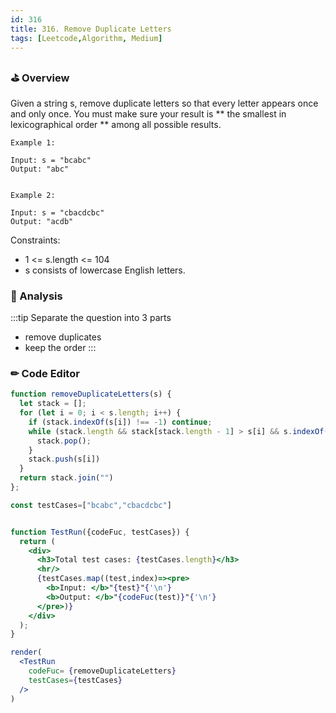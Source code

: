 ```yaml
---
id: 316
title: 316. Remove Duplicate Letters 
tags: [Leetcode,Algorithm, Medium]
---
```


### ⛳  Overview
Given a string s, remove duplicate letters so that every letter appears once and only once. You must make sure your result is ** the smallest in lexicographical order ** among all possible results.

 
```
Example 1:

Input: s = "bcabc"
Output: "abc"


Example 2:

Input: s = "cbacdcbc"
Output: "acdb"
 ```

Constraints:

* 1 <= s.length <= 104
* s consists of lowercase English letters.

### 📃  Analysis
:::tip
 Separate the question into 3 parts
 - remove duplicates
 - keep the order
:::


### ✏  Code Editor


```jsx live noInline
function removeDuplicateLetters(s) {
  let stack = [];
  for (let i = 0; i < s.length; i++) {
    if (stack.indexOf(s[i]) !== -1) continue;
    while (stack.length && stack[stack.length - 1] > s[i] && s.indexOf(stack[stack.length - 1], i) !== -1) {
      stack.pop();
    }
    stack.push(s[i])
  }
  return stack.join("")
};

const testCases=["bcabc","cbacdcbc"]


function TestRun({codeFuc, testCases}) {
  return (
    <div>
      <h3>Total test cases: {testCases.length}</h3>
      <hr/>
      {testCases.map((test,index)=><pre>
        <b>Input: </b>"{test}"{'\n'}
        <b>Output: </b>"{codeFuc(test)}"{'\n'}
      </pre>)}
    </div>
  );
}

render(
  <TestRun
    codeFuc= {removeDuplicateLetters}
    testCases={testCases}
  />
)
```

